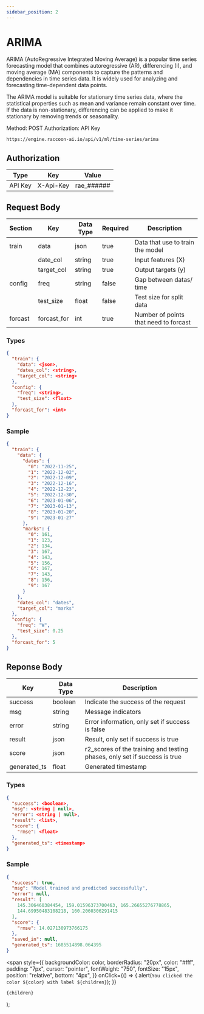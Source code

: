 ```yaml
---
sidebar_position: 2
---
```


# ARIMA

ARIMA (AutoRegressive Integrated Moving Average) is a popular time series forecasting model that combines autoregressive (AR), differencing (I), and moving average (MA) components to capture the patterns and dependencies in time series data. It is widely used for analyzing and forecasting time-dependent data points.

The ARIMA model is suitable for stationary time series data, where the statistical properties such as mean and variance remain constant over time. If the data is non-stationary, differencing can be applied to make it stationary by removing trends or seasonality.

<Tooltip color="#3abe25">Method: POST</Tooltip> <Tooltip color="#Be2525">
  Authorization: API Key
</Tooltip>
<div style={{ marginBottom: "20px" }}></div>

```bash
https://engine.raccoon-ai.io/api/v1/ml/time-series/arima
```

## Authorization

| Type    | Key       | Value       |
| ------- | --------- | ----------- |
| API Key | X-Api-Key | rae\_###### |

## Request Body

| Section | Key         | Data Type | Required | Description                           |
| ------- | ----------- | --------- | -------- | ------------------------------------- |
| train   | data        | json      | true     | Data that use to train the model      |
|         | date_col    | string    | true     | Input features (X)                    |
|         | target_col  | string    | true     | Output targets (y)                    |
| config  | freq        | string    | false    | Gap between datas/ time               |
|         | test_size   | float     | false    | Test size for split data              |
| forcast | forcast_for | int       | true     | Number of points that need to forcast |

### Types

```json
{
  "train": {
    "data": <json>,
    "dates_col": <string>,
    "target_col": <string>
  },
  "config": {
    "freq": <string>,
    "test_size": <float>
  },
  "forcast_for": <int>
}
```

### Sample

```json
{
  "train": {
    "data": {
      "dates": {
        "0": "2022-11-25",
        "1": "2022-12-02",
        "2": "2022-12-09",
        "3": "2022-12-16",
        "4": "2022-12-23",
        "5": "2022-12-30",
        "6": "2023-01-06",
        "7": "2023-01-13",
        "8": "2023-01-20",
        "9": "2023-01-27"
      },
      "marks": {
        "0": 161,
        "1": 123,
        "2": 134,
        "3": 167,
        "4": 143,
        "5": 156,
        "6": 167,
        "7": 143,
        "8": 156,
        "9": 167
      }
    },
    "dates_col": "dates",
    "target_col": "marks"
  },
  "config": {
    "freq": "W",
    "test_size": 0.25
  },
  "forcast_for": 5
}
```

## Reponse Body

| Key          | Data Type | Description                                                               |
| ------------ | --------- | ------------------------------------------------------------------------- |
| success      | boolean   | Indicate the success of the request                                       |
| msg          | string    | Message indicators                                                        |
| error        | string    | Error information, only set if success is false                           |
| result       | json      | Result, only set if success is true                                       |
| score        | json      | r2_scores of the training and testing phases, only set if success is true |
| generated_ts | float     | Generated timestamp                                                       |

### Types

```json
{
  "success": <boolean>,
  "msg": <string | null>,
  "error": <string | null>,
  "result": <list>,
  "score": {
    "rmse": <float>
  },
  "generated_ts": <timestamp>
}
```

### Sample

```json
{
  "success": true,
  "msg": "Model trained and predicted successfully",
  "error": null,
  "result": [
    145.306460384454, 159.01596373700463, 165.26655276778865,
    144.69950483108218, 160.2060306291415
  ],
  "score": {
    "rmse": 14.027130973766175
  },
  "saved_in": null,
  "generated_ts": 1685514898.064395
}
```

  <span
    style={{
      backgroundColor: color,
      borderRadius: "20px",
      color: "#fff",
      padding: "7px",
      cursor: "pointer",
      fontWeight: "750",
      fontSize: "15px",
      position: "relative",
      bottom: "4px",
    }}
    onClick={() => {
      alert(`You clicked the color ${color} with label ${children}`);
    }}
  >
    {children}
  </span>
);
